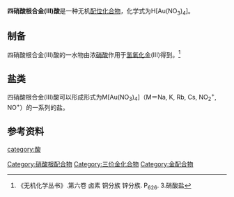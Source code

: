 {{chembox
| Reference = 
| Name = 四硝酸根合金(III)酸
| ImageFile = H(Au(NO3)4).png
| ImageSize = 
| IUPACName = 
| OtherNames = 
| Section1 = {{Chembox Identifiers
| CASNo = 128276-58-4
| CASNo_Comment = 无水
| CASNo_Ref = {{cascite|correct|CAS}}
| CASNo2 = 38192-70-0
| CASNo2_Comment = 三水
| CASNo2_Ref = {{cascite|correct|CAS}}
  }}
| Section2 = {{Chembox Properties
| Formula = H[Au(NO<sub>3</sub>)<sub>4</sub>]
| MolarMass = 446.003（无水）<br />464.019（一水）
| Appearance = 
| Density = 
| MeltingPt = 
| BoilingPt = 
| Solubility = 
 }}
| Section3 = {{Chembox Hazards
| EUClass = 
| RPhases = 
| SPhases = 
| Autoignition = }}
}}

'''四硝酸根合金(III)酸'''是一种无机[[配位化合物|配位化合物]]，化学式为H[Au(NO<sub>3</sub>)<sub>4</sub>]。
==制备==

四硝酸根合金(III)酸的一水物由浓[[硝酸|硝酸]]作用于[[氢氧化金|氢氧化金]](III)得到。<ref name=wc6>《无机化学丛书》.第六卷 卤素 铜分族 锌分族. P<sub>626</sub>. 3.硝酸盐</ref>

==盐类==
四硝酸根合金(III)酸可以形成形式为M[Au(NO<sub>3</sub>)<sub>4</sub>]（M＝Na, K, Rb, Cs, NO<sub>2</sub><sup>+</sup>, NO<sup>+</sup>）的一系列的盐。

==参考资料==
{{reflist}}

{{硝酸盐}}

[[category:酸|category:酸]]
[[Category:硝酸根配合物|Category:硝酸根配合物]]
[[Category:三价金化合物|Category:三价金化合物]]
[[Category:金配合物|Category:金配合物]]